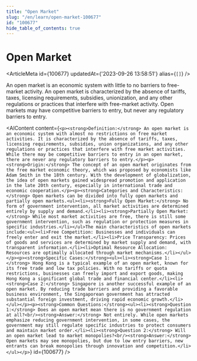 ```yaml
---
title: "Open Market"
slug: "/en/learn/open-market-100677"
id: "100677"
hide_table_of_contents: true
---
```



# Open Market

<ArticleMeta id={100677} updatedAt={'2023-09-26 13:58:51'} alias={`[]`} />
<div className='border-solid border-b border-t-0 my-4 border-[var(--ifm-color-gray-300)]' />

An open market is an economic system with little to no barriers to free-market activity. An open market is characterized by the absence of tariffs, taxes, licensing requirements, subsidies, unionization, and any other regulations or practices that interfere with free-market activity. Open markets may have competitive barriers to entry, but never any regulatory barriers to entry.

<AIContent content={`<p><strong>Definition:</strong> An open market is an economic system with almost no restrictions on free market activities. It is characterized by the absence of tariffs, taxes, licensing requirements, subsidies, union organizations, and any other regulations or practices that interfere with free market activities. While there may be competitive barriers to entry in an open market, there are never any regulatory barriers to entry.</p><p><strong>Origin:</strong> The concept of an open market originates from the free market economic theory, which was proposed by economists like Adam Smith in the 18th century. With the development of globalization, the idea of open markets gained widespread promotion and application in the late 20th century, especially in international trade and economic cooperation.</p><p><strong>Categories and Characteristics:</strong> Open markets can be divided into fully open markets and partially open markets.<ul><li><strong>Fully Open Market:</strong> No form of government intervention, all market activities are determined entirely by supply and demand.</li><li><strong>Partially Open Market:</strong> While most market activities are free, there is still some government intervention, such as regulation or protection measures in specific industries.</li></ul>The main characteristics of open markets include:<ul><li>Free Competition: Businesses and individuals can freely enter and exit the market.</li><li>Price Transparency: Prices of goods and services are determined by market supply and demand, with transparent information.</li><li>Optimal Resource Allocation: Resources are optimally allocated through market mechanisms.</li></ul></p><p><strong>Specific Cases:</strong><ul><li><strong>Case 1:</strong> Hong Kong is a typical example of an open market, known for its free trade and low tax policies. With no tariffs or quota restrictions, businesses can freely import and export goods, making Hong Kong a significant global trade and financial center.</li><li><strong>Case 2:</strong> Singapore is another successful example of an open market. By reducing trade barriers and providing a favorable business environment, the Singaporean government has attracted substantial foreign investment, driving rapid economic growth.</li></ul></p><p><strong>Common Questions:</strong><ul><li><strong>Question 1:</strong> Does an open market mean there is no government regulation at all?<br/><strong>Answer:</strong> Not entirely. While open markets emphasize reducing government intervention, in some cases, the government may still regulate specific industries to protect consumers and maintain market order.</li><li><strong>Question 2:</strong> Will an open market lead to market monopolies?<br/><strong>Answer:</strong> Open markets may see monopolies, but due to low entry barriers, new entrants can break monopolies through innovation and competition.</li></ul></p>`} id={100677} />
